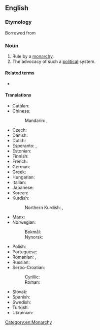 ==English==
{{wikipedia}}

===Etymology===
Borrowed from {{bor|en|fr|monarchisme}}

===Noun===
{{en-noun|~}}

# Rule by a [[monarchy]].
# The advocacy of such a [[political]] system.

====Related terms====
* {{l|en|monarchist}}

====Translations====
{{trans-top|advocacy of the monarchistic political system}}
* Catalan: {{t|ca|monarquisme|m}}
* Chinese:
*: Mandarin: {{t|cmn|君主主义}}, {{t|cmn|君主主義|tr=jūnzhǔzhǔyì}}
* Czech: {{t|cs|monarchismus|m}}
* Danish: {{t|da|monarkisme|c}}
* Dutch: {{t+|nl|monarchisme|m}}
* Esperanto: {{t|eo|monarĥismo}}, {{t|eo|monarkismo}}
* Estonian: {{t|et|monarhism}}
* Finnish: {{t+|fi|monarkismi}}
* French: {{t+|fr|monarchisme|m}}
* German: {{t|de|Monarchismus|m}}
* Greek: {{t+|el|μοναρχισμός|m}}
* Hungarian: {{t|hu|monarchizmus}}
* Italian: {{t+|it|monarchismo|m}}
* Japanese: {{t|ja|君主主義|tr=く​んしゅ しゅ​ぎ , kunshushugi}}
* Korean: {{t|ko|군주주의}}
* Kurdish:
*: Northern Kurdish: {{t+|kmr|monarşîzm|f}}, {{t+|kmr|keyperestî|f}}
{{trans-mid}}
* Manx: {{t|gv|ard-reeaghys|m}}
* Norwegian:
*: Bokmål: {{t|nb|monarkisme|m}}
*: Nynorsk: {{t|nn|monarkisme|m}}
* Polish: {{t|pl|monarchizm|m}}
* Portuguese: {{t|pt|monarquismo|m}}
* Romanian: {{t+|ro|monarhism|m}}, {{t+|ro|regalism|m}}
* Russian: {{t+|ru|монархизм|m}}
* Serbo-Croatian:
*: Cyrillic: {{t|sh|монархизам|m}}
*: Roman: {{t+|sh|monarhizam|m}}
* Slovak: {{t|sk|monarchizmus}}
* Spanish: {{t|es|monarquismo|m}}
* Swedish: {{t|sv|monarkism|c}}
* Turkish: {{t+|tr|monarşizm}}
* Ukrainian: {{t|uk|монархізм|m}}
{{trans-bottom}}

[[Category:en:Monarchy]]